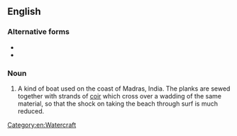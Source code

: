 ==English==

===Alternative forms===
* {{l|en|masula}}
* {{l|en|masulah}}

===Noun===
{{en-noun}}

# A kind of boat used on the coast of Madras, India. The planks are sewed together with strands of [[coir]] which cross over a wadding of the same material, so that the shock on taking the beach through surf is much reduced.
[[Category:en:Watercraft]]